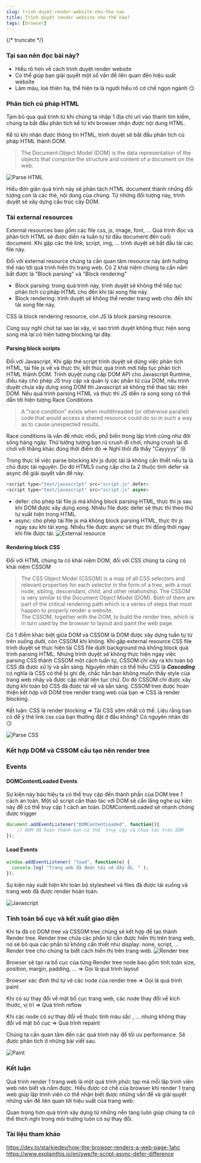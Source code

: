 ```yaml
---
slug: trinh-duyet-render-website-nhu-the-nao
title: Trình duyệt render website như thế nào?
tags: [browser]
---
```


{/* truncate */}

### Tại sao nên đọc bài này?
* Hiểu rõ hơn về cách trình duyệt render website
* Có thể giúp bạn giải quyết một số vấn đề liên quan đến hiệu suất website
* Làm màu, loè thiên hạ, thể hiện ta là người hiểu rõ cơ chế ngọn ngành 😏


### Phân tích cú pháp HTML
 Tạm bỏ qua quá trình từ khi chúng ta nhập 1 địa chỉ url vào thanh tìm kiếm, chúng ta bắt đầu phân tích kể từ khi browser nhận được nội dung HTML.

 Kể từ khi nhận được thông tin HTML, trình duyệt sẽ bắt đầu phân tích cú pháp HTML thành DOM.

 > The Document Object Model (DOM) is the data representation of the objects that comprise the structure and content of a document on the web.

![Parse HTML](./html-parse.png)

Hiểu đơn giản quá trình này sẽ phân tách HTML document thành những đối tượng con là các thẻ, nội dung của chúng. Từ những đối tượng này, trình duyệt sẽ xây dựng cấu trúc cây DOM.

### Tải external resources

External resources bao gồm các file css, js, image, font, ...
Quá trình đọc và phân tích HTML sẽ được diễn ra tuần tự từ đầu document đến cuối document. Khi gặp các thẻ link, script, img, ... trình duyệt sẽ bắt đầu tải các file này.

Đối với external resource chúng ta cần quan tâm resource này ảnh hưởng thế nào tới quá trình hiển thị trang web.
Có 2 khái niệm chúng ta cần nắm bắt được là "Block parsing" và "Block rendering"

* Block parsing: trong quá trình này, trình duyệt sẽ không thể tiếp tục phân tích cú pháp HTML cho đến khi tải xong file này.
* Block rendering: trình duyệt sẽ không thể render trang web cho đến khi tải xong file này.

CSS là block rendering resource, còn JS là block parsing resource.

Cùng suy nghĩ chút tại sao lại vậy, vì sao trình duyệt không thực hiện song song mà lại có hiện tượng blocking tại đây.

#### Parsing block scripts
Đối với Javascript. Khi gặp thẻ script trình duyệt sẽ dừng việc phân tích HTML, tải file js về và thực thi, kết thúc quá trình mới tiếp tục phân tích HTML thành DOM. Trình duyệt cung cấp DOM API cho Javascript Runtime, điều này cho phép JS truy cập và quản lý các phần tử của DOM, nếu trình duyệt chưa xây dựng xong DOM thì Javascript sẽ không thể thao tác trên DOM. Nếu quá trình parsing HTML và thực thi JS diễn ra song song có thể dẫn tới hiện tượng Race Conditions

> A "race condition" exists when multithreaded (or otherwise parallel) code that would access a shared resource could do so in such a way as to cause unexpected results.

Race conditions là vấn đề nhức nhối, phổ biến trong lập trình cũng như đời sống hàng ngày. Thử tưởng tượng bạn rủ crush đi chơi, nhưng crush lại đi chơi với thằng khác đúng thời điểm đó => Nghĩ thôi đã thấy "Cayyyyy" 😢

Trong thực tế việc parse blocking khi js được tải là không cần thiết nếu ta là chủ được tài nguyên. Do đó HTML5 cung cấp cho ta 2 thuộc tính defer và async để giải quyết vấn đề này.

``` javascript
<script type="text/javascript" src="script.js" defer>
<script type="text/javascript" src="script.js" async>
```

* defer: cho phép tải file js mà không block parsing HTML, thực thi js sau khi DOM được xây dựng xong. Nhiều file được defer sẽ thực thi theo thứ tự xuất hiện trong HTML.
* async: cho phép tải file js mà không block parsing HTML, thực thi js ngay sau khi tải xong. Nhiều file được async sẽ thực thi đồng thời ngay khi file được tải.
![External resource](./external-resource.png)

#### Rendering block CSS
Đối với HTML chúng ta có khái niệm DOM, đối với CSS chúng ta cũng có khái niệm CSSOM

> The CSS Object Model (CSSOM) is a map of all CSS selectors and relevant properties for each selector in the form of a tree, with a root node, sibling, descendant, child, and other relationship. The CSSOM is very similar to the Document Object Model (DOM). Both of them are part of the critical rendering path which is a series of steps that must happen to properly render a website. <br/>
> The CSSOM, together with the DOM, to build the render tree, which is in turn used by the browser to layout and paint the web page.

Có 1 điểm khác biệt giữa DOM và CSSOM là DOM được xây dựng tuần tự từ trên xuống dưới, còn CSSOM khi không. 
Khi gặp external resource CSS file trình duyệt sẽ thực hiện tải CSS file dưới background mà không block quá trình parsing HTML. Nhưng trình duyệt sẽ không thực hiện ngay việc parsing CSS thành CSSOM một cách tuần tự, CSSOM chỉ xảy ra khi toàn bộ CSS đã được xử lý và sẵn sàng. Nguyên nhân có thể hiểu CSS là ***Cascading*** có nghĩa là CSS có thể bị ghi đè, chắc hẳn bạn không muốn thấy style của trang web nhảy và được cập nhật liên tục chứ. Do đó CSSOM chỉ được xây dựng khi toàn bộ CSS đã được tải về và sẵn sàng. CSSOM tree được hoàn thiện kết hợp với DOM tree render trang web của bạn => CSS là render blocking.

Kết luận: CSS là render blocking => Tải CSS sớm nhất có thể. Liệu rằng bạn có để ý thẻ link css của bạn thường đặt ở đầu không? Có nguyên nhân đó 😏

![Parse CSS](./parse-css.webp)

### Kết hợp DOM và CSSOM cấu tạo nên render tree

### Events
#### DOMContentLoaded Events
Sự kiện này báo hiệu ta có thể truy cập đến thành phần của DOM tree 1 cách an toàn. Một số script cần thao tác với DOM sẽ cần lắng nghe sự kiện này để có thể truy cập 1 cách an toàn. DOMContentLoaded sẽ nhanh chóng được trigger
``` javascript
document.addEventListener("DOMContentLoaded", function(){
    // DOM đã hoàn thành bạn có thể truy cập và thao tác trên DOM
});
```
#### Load Events

``` javascript
window.addEventListener( "load", function(e) {
  console.log( "Trang web đã được tải về đầy đủ. " );
});
```

Sự kiện này xuất hiện khi toàn bộ stylesheet và files đã được tải xuống và trang web đã được render hoàn toàn.

![Javascript](./javascript-exec.png)

### Tính toán bố cục và kết xuất giao diện
Khi ta đã có DOM tree và CSSOM tree chúng sẽ kết hợp để tạo thành Render tree. Render tree chứa các phần tử cần được hiển thị trên trang web, nó sẽ bỏ qua các phần tử không cần thiết như display: none, script, ... <br/>
Render tree cho chúng ta biết cách hiển thị trên trang web.
![Render tree](./render-tree.png)

Browser sẽ tạo ra bố cục của từng Render tree node bao gồm tính toán size, position, margin, padding, ... => Gọi là quá trình layout

Browser xác đinh thứ tự vẽ các node của render tree => Gọi là quá trình paint

Khi có sự thay đổi về mặt bố cục trang web, các node thay đổi về kích thước, vị trí => Quá trình reflow

Khi các node có sự thay đổi về thuộc tính màu sắc , ... nhưng không thay đổi về mặt bố cục => Quá trình repaint

Chúng ta cần quan tâm đến các quá trình này để tối ưu performance. Sẽ được phân tích ở những bài viết sau.

![Paint](./paint.png)

### Kết luận
Quá trình render 1 trang web là một quá trình phức tạp mà mỗi lập trình viên web nên biết và nắm được. Hiểu được cơ chế của browser khi render 1 trang web giúp lập trình viên có thể nhận biết được những vấn đề và giải quyết những vấn đề liên quan tới hiệu suất của trang web.<br />

Quan trọng hơn quá trình xây dựng từ những nền tảng luôn giúp chúng ta có thể thích nghi trong môi trường luôn có sự thay đổi. 

### Tài liệu tham khảo

https://dev.to/starkiedev/how-the-browser-renders-a-web-page-1ahc
https://www.explainthis.io/en/swe/fe-script-async-defer-difference